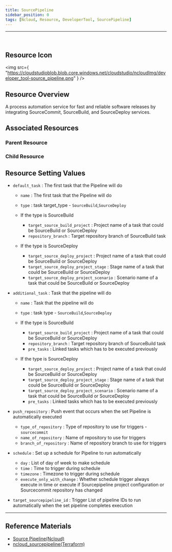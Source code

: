 ```yaml
---
title: SourcePipeline
sidebar_position: 0
tags: [Ncloud, Resource, DeveloperTool, SourcePipeline]
---
```


<hr />
<br />

## Resource Icon

<img
    src={
        "https://cloudstudioblob.blob.core.windows.net/cloudstudio/ncloudImg/developer_tool-source_pipeline.png"
    }
/>

## Resource Overview

A process automation service for fast and reliable software releases by integrating SourceCommit, SourceBuild, and SourceDeploy services.

## Associated Resources

### Parent Resource

### Child Resource




## Resource Setting Values

-   `default_task` : The first task that the Pipeline will do
    -   `name` : The first task that the Pipeline will do
    -   `type` : task target_type - `SourceBuild`,`SourceDeploy`

    - If the type is SourceBuild
        - `target_source_build_project` : Project name of a task that could be SourceBuild or SourceDeploy
        - `repository_branch` : Target repository branch of SourceBuild task

    - If the type is SourceDeploy
        -  `target_source_deploy_project` : Project name of a task that could be SourceBuild or SourceDeploy
        -  `target_source_deploy_project_stage` : Stage name of a task that could be SourceBuild or SourceDeploy
        -  `target_source_deploy_project_scenario` : Scenario name of a task that could be SourceBuild or SourceDeploy

-   `additional_task` : Task that the pipeline will do
    -   `name` : Task that the pipeline will do
    -   `type` : task type - `SourceBuild`,`SourceDeploy`

    - If the type is SourceBuild
        - `target_source_build_project` : Project name of a task that could be SourceBuild or SourceDeploy
        - `repository_branch` : Target repository branch of SourceBuild task
        -  `pre_tasks` : Linked tasks which has to be executed previously

    - If the type is SourceDeploy
        -  `target_source_deploy_project` : Project name of a task that could be SourceBuild or SourceDeploy
        -  `target_source_deploy_project_stage` : Stage name of a task that could be SourceBuild or SourceDeploy
        -  `target_source_deploy_project_scenario` : Scenario name of a task that could be SourceBuild or SourceDeploy
        -  `pre_tasks` : Linked tasks which has to be executed previously

-   `push_repository` : Push event that occurs when the set Pipeline is automatically executed
    -   `type_of_repository` : Type of repository to use for triggers - `sourcecommit`
    -   `name_of_repository` : Name of repository to use for triggers
    -   `branch_of_repository` : Name of repository branch to use for triggers

-   `schedule` : Set up a schedule for Pipeline to run automatically
    - `day` : List of day of week to make schedule
    - `time` : Time to trigger during schedule
    - `timezone` : Timezone to trigger during schedule
    - `execute_only_with_change` : Whether schedule trigger always execute in time or execute if Sourcepipeline project configuration or Sourcecommit repository has changed 

-   `target_sourcepipeline_id` : Trigger List of pipeline IDs to run automatically when the set pipeline completes execution



---


## Reference Materials

-   [Source Pipeline(Ncloud)](https://www.ncloud.com/product/devTools/sourcePipeline)
-   [ncloud_sourcepipeline(Terraform)](https://registry.terraform.io/providers/NaverCloudPlatform/ncloud/latest/docs/resources/sourcepipeline_project)
